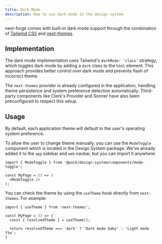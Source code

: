```yaml
---
title: Dark Mode
description: How to use dark mode in the design system.
---
```


next-forge comes with built-in dark mode support through the combination of [Tailwind CSS](https://tailwindcss.com/docs/dark-mode) and [next-themes](https://github.com/pacocoursey/next-themes).

## Implementation

The dark mode implementation uses Tailwind's `darkMode: 'class'` strategy, which toggles dark mode by adding a `dark` class to the `html` element. This approach provides better control over dark mode and prevents flash of incorrect theme.

The `next-themes` provider is already configured in the application, handling theme persistence and system preference detection automatically. Third-party components like Clerk's Provider and Sonner have also been preconfigured to respect this setup.

## Usage

By default, each application theme will default to the user's operating system preference.

To allow the user to change theme manually, you can use the `ModeToggle` component which is located in the Design System package. We've already added it to the `app` sidebar and `web` navbar, but you can import it anywhere:

```tsx page.tsx
import { ModeToggle } from '@pack/design-system/components/mode-toggle';

const MyPage = () => (
  <ModeToggle />
);
```

You can check the theme by using the `useTheme` hook directly from `next-themes`. For example:

```tsx page.tsx
import { useTheme } from 'next-themes';

const MyPage = () => {
  const { resolvedTheme } = useTheme();

  return resolvedTheme === 'dark' ? 'Dark mode baby' : 'Light mode ftw';
}
```
